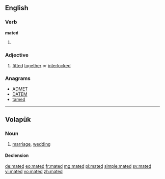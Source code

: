 ==English==

===Verb===
'''mated'''

# {{en-past of|mate}}

===Adjective===
{{en-adj|-}}

# [[fitted]] [[together]] or [[interlocked]]

===Anagrams===
* [[ADMET#English|ADMET]]
* [[DATEM#English|DATEM]]
* [[tamed#English|tamed]]

----

==Volapük==

===Noun===
{{vo-noun}}

# [[marriage]], [[wedding]]

====Declension====
{{vo-decl-noun}}

[[de:mated]]
[[eo:mated]]
[[fr:mated]]
[[mg:mated]]
[[pl:mated]]
[[simple:mated]]
[[sv:mated]]
[[vi:mated]]
[[vo:mated]]
[[zh:mated]]